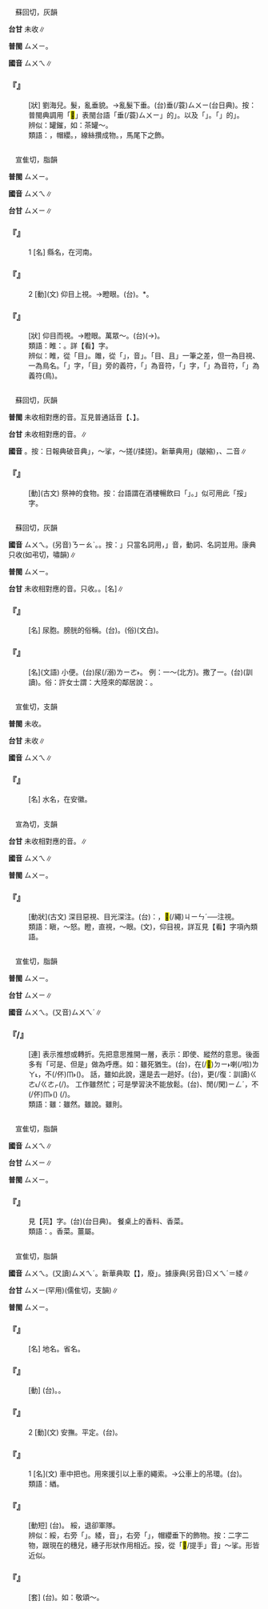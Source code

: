 
=={{ruby|<mark>&#xf9268;</mark>|ㄙㄨㄟ}}==

　蘇回切，灰韻

'''台甘''' 未收∥

'''普閩''' <rt>ㄙㄨㄧ</rt>。

'''國音''' <rt>ㄙㄨㄟ</rt>∥

    

==='''『{{ruby|<mark>&#xf9268;</mark>|ㄙㄨㄟ}}』'''===
: [狀] 劉海兒。髮，亂垂貌。→亂髮下垂。(台){{ruby|頭|ㄊㄠˊ}}{{ruby|毛|ㄇㆦ/ㄇㆭˊ}}垂(/蓑)<rt>ㄙㄨㄧ</rt>(台日典)。按：普閩典調用「<mark>&#xf9268;</mark>」表閩台語「{{ruby|毛|ㄇㆭˊ}}垂(/蓑)<rt>ㄙㄨㄧ</rt>」的{{ruby|「|ㄙㄨㄧ}}」。以及「{{ruby|旗|ㄍㄧˊ}}{{ruby|仔|ㄚ}}{{ruby|<mark>&#xf9268;</mark>|ㄙㄨㄧ}}」。{{ruby|燈|ㄉㄧㄥ}}「{{ruby|<mark>&#xf9268;</mark>|ㄙㄨㄧ}}」的{{ruby|「|ㄙㄨㄧ}}」。
:辨似：罐鏙，如：茶罐～。
:
:類語：{{ruby|綏|ㄙㄨㄟ}}，帽纓。{{ruby|穗|ㄙㄨㄟˋ}}，線絲攢成物。{{ruby|緧|ㄑㄧㄡ}}，馬尾下之飾。
:
    

=={{ruby|睢|ㄙㄨㄟ}}==

　宣隹切，脂韻

'''普閩''' <rt>ㄙㄨㄧ</rt>。

'''國音''' <rt>ㄙㄨㄟ</rt>∥

'''台甘''' <rt>ㄙㄨㄧ</rt>∥

    

==='''『{{ruby|睢|ㄙㄨㄟ}}』'''===
:1  [名] 縣名，在河南。
    

==='''『{{ruby|睢|ㄙㄨㄟ}}』'''===
:2  [動](文) 仰目上視。→瞪眼。(台){{ruby|<mark>&#xffb6a;</mark>|ㆣㄧㄣˊ}}。{{ruby|眼|ㆣㄧㄣˊ}}*。
    

==='''『{{ruby|睢|ㄙㄨㄟ}}{{ruby|睢|ㄙㄨㄟ}}』'''===
: [狀] 仰目而視。→瞪眼。萬眾～。(台){{ruby|大|ㄉㄞ˫}}{{ruby|家|ㄍㆤ}}{{ruby|驚|ㄍㄧㄥ}}{{ruby|怪|ㄍㄨㄞ˪}}{{ruby|目|ㆠㄚㆶ ͘}}{{ruby|珠|ㄗㄨ}}(→{{ruby|睭|ㄐㄧㄨ}}){{ruby|扒|ㄅㆤㆷ}}{{ruby|大|ㄉㄨㄚ˫}}{{ruby|蕊|ㄌㄨㄧˋ}}{{ruby|<mark>&#xffa56;</mark>|ㄍㄧㆬ}}{{ruby|<mark>&#xffa56;</mark>|ㄍㄧㆬ}}{{ruby|相|ㄒㄧㆲ˪}}{{ruby|丌|ㆤ}}{{ruby|款|ㄎㄨㄢˋ}}。
:類語：睢：{{ruby|眭|ㄙㄨㄧ}}。詳【看】字。
:
:辨似：睢，從「目」。雎，從「{{ruby|且|ㄐㄩ}}」，音{{ruby|「|ㄗㄨ}}{{ruby|、|ㄑㄩ}}」。「目、且」一筆之差，但一為目視、一為鳥名。「{{ruby|睢|ㄙㄨㄟ}}」字，「目」旁的義符，「{{ruby|隹|ㄓㄨㄟ}}」為音符，「{{ruby|雎|ㄗㄨ/ㄑㄩ}}」字，「{{ruby|且|ㄐㄩ}}」為音符，「{{ruby|隹|ㄓㄨㄟ}}」為義符(鳥)。
:
    

=={{ruby|挼|ㄙㄨㄟ}}==

　蘇回切，灰韻

'''普閩''' 未收相對應的音。互見普通話音【{{ruby|挼|ㄋㄨㄛˊ}}、{{ruby|挼|ㄖㄨㄛˊ}}】。

'''台甘''' 未收相對應的音。{{ruby|(台)|ㄌㄜˊ}}∥

'''國音''' {{ruby|(文)|ㄙㄨㄟ}}。按：日報典破音典{{ruby|「|ㄙㄨㄟ}}{{ruby|、|ㄋㄨㄛˊ}}」，～挲{{ruby|。|ㄖㄨㄛˊ}}，～搓(/揉搓)。新華典用{{ruby|「|ㄖㄨㄚˊ}}」(皺縮)，{{ruby|揉|ㄖㄨㄛˊ}}、{{ruby|搓|ㄖㄨㄛˊ}}二音∥

    

==='''『{{ruby|挼|ㄙㄨㄟ}}』'''===
: [動](古文) 祭神的食物。按：台語謂在酒樓暢飲曰「{{ruby|( )|ㄙㄨㄧ}}{{ruby|酒|ㄐㄧㄨˋ}}」。{{ruby|「|ㄙㄨㄧ}}」似可用此「挼」字。
    

=={{ruby|尿|ㄙㄨㄟ}}==

　蘇回切，灰韻

'''國音''' <rt>ㄙㄨㄟ</rt>。(另音)<rt>ㄋㄧㄠˋ</rt>。{{ruby|(台)|ㄋㄧㄠ˫}}{{ruby|→|ㄌㄧㄠ˫}}。按：{{ruby|「|ㄙㄨㄟ}}」只當名詞用，{{ruby|「|ㄋㄧㄠˋ}}」音，動詞、名詞並用。康典只收(如弔切，嘯韻)∥

'''普閩''' <rt>ㄙㄨㄧ</rt>。

'''台甘''' 未收相對應的音。只收{{ruby|(文)|ㆢㄧㄠ˫}}{{ruby|、|ㄋㄧㄠ˫}}。{{ruby|(語)|ㆢㄧㄜ˫}}。[名]∥

    

==='''『{{ruby|尿|ㄙㄨㄟ}}{{ruby|脬|ㄆㄠ}}』'''===
: [名] 尿胞。膀胱的俗稱。(台){{ruby|尿|ㆢㄧㄜ˫/ㄌㄧㄜ˫}}{{ruby|帕|ㄆㆤ˪}}。(俗){{ruby|膀|ㄅㆲˊ}}{{ruby|胱|ㄍㆲ}}(文白)。
    

==='''『{{ruby|尿|ㄙㄨㄟ}}』'''===
: [名](文語) 小便。(台)尿(/溺)<rt>ㄌㄧㄜ˫</rt>。 例：{{ruby|溺|ㄋㄧㄠˋ}}一{{ruby|脬|ㄆㄠ}}～(北方)。撒了一{{ruby|脬|ㄆㄠ}}{{ruby|溺|ㄋㄧㄠˋ}}。(台){{ruby|放|ㄅㄤ˪}}{{ruby|一|ㄐㄧㆵ ͘}}{{ruby|脬|ㄆㄨˊ}}{{ruby|尿|ㆢㄧㄜ˫/ㄌㄧㄜ˫}}(訓讀)。俗：許女士謂：大陸來的鄰居說：{{ruby|撒|ㄙㄚ}}{{ruby|尿|ㄙㄨㄟˋ}}。
    

=={{ruby|濉|ㄙㄨㄟ}}==

　宣隹切，支韻

'''普閩''' 未收。

'''台甘''' 未收∥

'''國音''' <rt>ㄙㄨㄟ</rt>∥

    

==='''『{{ruby|濉|ㄙㄨㄟ}}』'''===
: [名] 水名，在安徽。
    

=={{ruby|眭|ㄙㄨㄟ}}==

　宣為切，支韻

'''台甘''' 未收相對應的音。{{ruby|(台)|ㄏㆤˊ}}{{ruby|、|ㄍㄨㄧ˪}}∥

'''國音''' <rt>ㄙㄨㄟ</rt>∥

'''普閩''' <rt>ㄙㄨㄧ</rt>。

    

==='''『{{ruby|眭|ㄙㄨㄟ}}』'''===
: [動狀](古文) 深目惡視、目光深注。(台){{ruby|見|ㄍㆪ˪}}：{{ruby|<mark>&#xffb6a;</mark>|ㆣㄧㄣˊ}}，<mark>&#xf9272;</mark>(/繩)<rt>ㄐㄧㄣˊ</rt>──注視。
:類語：瞋，～怒。瞪，直視，～眼。{{ruby|睢|ㄙㄨㄟ}}(文)，仰目視，詳互見【看】字項內類語。
:
    

=={{ruby|雖|ㄙㄨㄟ}}==

　宣隹切，脂韻

'''普閩''' <rt>ㄙㄨㄧ</rt>。

'''台甘''' <rt>ㄙㄨㄧ</rt>∥

'''國音''' <rt>ㄙㄨㄟ</rt>。(又音)<rt>ㄙㄨㄟˊ</rt>∥

    

==='''『{{ruby|雖|ㄙㄨㄟ}}/{{ruby|雖|ㄙㄨㄟ}}{{ruby|然|ㄖㄢˊ}}』'''===
: [連] 表示推想或轉折。先把意思推開一層，表示：即使、縱然的意思。後面多有「可是、但是」做為呼應。如：雖死猶生。(台){{ruby|人|ㄌㄤˊ}}，{{ruby|雖|ㄙㄨㄧ}}{{ruby|然|ㆢㄧㄢˊ/ㄌㄧㄢˊ}}{{ruby|已|ㄧˋ}}{{ruby|經|ㄍㄧㄥ}}{{ruby|無|ㆠㄜˊ}}在(/<mark>&#xf9853;</mark>)<rt>ㄉㄧ˫</rt>{{ruby|咧|ㄌㆤ˪}}喇(/啦)<rt>ㄌㄚ˪</rt>，不(/伓)<rt>ㆬ˫</rt>{{ruby|過|ㄍㄨㆷ ͘}}{{ruby|猶|ㄧㄠˋ}}{{ruby|親|ㄑㄧㄣ}}{{ruby|像|ㄑㄧㆫ˫/ㄑㄧㆧ˫}}{{ruby|在|ㄗㄞ˫}}{{ruby|生|ㄒㄧㄥ/ㄒㆪ}}({{ruby|對|ㄉㄨㄧ˪}}{{ruby|人|ㄌㄤˊ}}{{ruby|有|ㄨ˫}}{{ruby|好|ㄏㄜˋ}}{{ruby|丌|ㆤ}}{{ruby|影|ㄧㄥˋ}}{{ruby|響|ㄏㄧㆲˋ}})。 話，雖如此說，還是去一趟好。(台){{ruby|話|ㄨㆤ˫}}{{ruby|雖|ㄙㄨㄧ}}{{ruby|然|ㆢㄧㄢˊ/ㄌㄧㄢˊ}}{{ruby|是|ㄒㄧ˫}}{{ruby|按|ㄢ˪}}{{ruby|爾|ㄋㄧ/ㄋㆤ}}{{ruby|講|ㄍㆲˋ}}，{{ruby|猶|ㄧㄠˋ}}更(/復：訓讀)<rt>ㄍㄜ˪/ㄍㄜㆷ</rt>{{ruby|是|ㄒㄧ˫}}(/{{ruby|猶|ㄧㄨˊ}}{{ruby|原|ㆣㄨㄢˊ}}{{ruby|是|ㄒㄧ˫}}){{ruby|去|ㄎㄧ˪}}{{ruby|行|ㄍㄧㆩˊ}}{{ruby|一|ㄐㄧㆵ ͘}}{{ruby|畷|·ㄗㄨㄚ˫}}{{ruby|較|ㄎㄚㆷ}}{{ruby|好|ㄏㄜˋ}}。 工作雖然忙；可是學習決不能放鬆。(台){{ruby|功|ㄍㆲ}}{{ruby|課|ㄎㄜ˪}}、{{ruby|工|ㄍㄤ}}{{ruby|作|ㄗㆦㆶ}}{{ruby|雖|ㄙㄨㄧ}}{{ruby|然|ㆢㄧㄢˊ/ㄌㄧㄢˊ}}{{ruby|真|ㄐㄧㄣ}}{{ruby|無|ㆠㄜˊ}}閒(/閑)<rt>ㄧㄥˊ</rt>，不(/伓)<rt>ㆬ˫</rt>{{ruby|過|ㄍㄨㆷ ͘}}{{ruby|學|ㄏㄚㆶ ͘}}{{ruby|習|ㄒㄧㆵ ͘}}({{ruby|功|ㄍㆲ}}{{ruby|課|ㄎㄜ˪}}){{ruby|絕|ㄗㄨㄚㆵ ͘}}{{ruby|對|ㄉㄨㄧ˪}}{{ruby|<mark>&#xffa45;</mark>|ㆠㆤ˫/ㆠㄨㆤ˫}} {{ruby|用|ㄧㄥ˫/ㄧㆲ˫}}{{ruby|得|ㄉㄧㆵ}}{{ruby|放|ㄅㄤ˪}}{{ruby|鬆|ㄙㄤ}}(/{{ruby|放|ㄅㄤ˪}}{{ruby|冗|ㄌㄧㄥ˫}}){{ruby|去|ㄎㄧ˪}}。
:類語：雖：雖然。雖說。雖則。
:
    

=={{ruby|荽|ㄙㄨㄟ}}==

　宣隹切，脂韻

'''國音''' <rt>ㄙㄨㄟ</rt>∥

'''台甘''' <rt>ㄙㄨㄧ</rt>∥

'''普閩''' <rt>ㄙㄨㄧ</rt>。

    

==='''『{{ruby|芫|ㄩㄢˊ}}{{ruby|荽|ㄙㄨㄟ}}』'''===
:  見【芫】字。(台){{ruby|莞|ㄧㄢ}}{{ruby|荽|ㄙㄨㄧ}}(台日典)。 餐桌上的香料、香菜。
:類語：{{ruby|葰|ㄙㄨㄟ}}。香菜。薑屬。
:
    

=={{ruby|綏|ㄙㄨㄟ}}==

　宣隹切，脂韻

'''國音''' <rt>ㄙㄨㄟ</rt>。(又讀)<rt>ㄙㄨㄟˊ</rt>。新華典取【{{ruby|綏|ㄙㄨㄟˊ}}】，廢{{ruby|「|ㄙㄨㄟ}}」。據康典(另音)<rt>ㄖㄨㄟˊ</rt>＝緌∥

'''台甘''' <rt>ㄙㄨㄧ</rt>{{ruby|。|ㆡㄨㄧ}}(罕用)(儒隹切，支韻)∥

'''普閩''' <rt>ㄙㄨㄧ</rt>。

    

==='''『{{ruby|綏|ㄙㄨㄟ}}{{ruby|遠|ㄩㄢˇ}}』'''===
: [名] 地名。省名。
    

==='''『{{ruby|綏|ㄙㄨㄟ}}{{ruby|靖|ㄐㄧㄥˋ}}』'''===
: [動] (台){{ruby|綏|ㄙㄨㄧ}}{{ruby|靖|ㄐㄧㄥ˫}}。{{ruby|平|ㄅㄧㄥˊ}}{{ruby|定|ㄉㄧㄥ˫}}{{ruby|地|ㄉㄨㆤ˫/ㄉㆤ˫}}{{ruby|方|ㄏㆲ}}{{ruby|保|ㄅㄜˋ}}{{ruby|持|ㄑㄧˊ}}{{ruby|百|ㄅㆤㆷ}}{{ruby|姓|ㄙㆥ˪/ㄒㆪ˪}}{{ruby|丌|ㆤ}}{{ruby|安|ㄢ}}{{ruby|定|ㄉㄧㄥ˫}}。
    

==='''『{{ruby|綏|ㄙㄨㄟ}}』'''===
:2  [動](文) 安撫。平定。(台){{ruby|穩|ㄨㄣˋ}}{{ruby|定|ㄉㄧㄥ˫}}。
    

==='''『{{ruby|綏|ㄙㄨㄟ}}』'''===
:1  [名](文) 車中把也。用來援引以上車的繩索。→公車上的吊環。(台){{ruby|綏|ㄙㄨㄧ}}。
:類語：緧。
:
    

==='''『{{ruby|交|ㄐㄧㄠ}}{{ruby|綏|ㄙㄨㄟ}}』'''===
: [動短] (台){{ruby|雙|ㄒㄧㄤ}}{{ruby|方|ㄏㆲ}}{{ruby|交|ㄍㄠ}}{{ruby|戰|ㄐㄧㄢ˪}}。 綏，退卻軍隊。
:辨似：綏，右旁「{{ruby|妥|ㄊㄨㄛˇ}}」。緌，音{{ruby|「|ㄖㄨㄟˊ}}」，右旁「{{ruby|委|ㄨㄟˇ}}」，帽纓垂下的飾物。按：二字二物，跟現在的穗兒，繐子形狀作用相近。挼，從「<mark>&#xf8fab;</mark>/提手」音{{ruby|「|ㄋㄨㄛˊ}}」～挲。形皆近似。
:
    

==='''『{{ruby|台|ㄊㄞˊ}}{{ruby|綏|ㄙㄨㄟ}}』'''===
: [套] (台){{ruby|書|ㄙㄨ}}{{ruby|信|ㄒㄧㄣ˪}}{{ruby|中|ㄉㄧㆲ}}{{ruby|祝|ㄐㄧㆦㆶ}}{{ruby|安|ㄢ}}{{ruby|定|ㄉㄧㄥ˫}}{{ruby|丌|ㆤ}}{{ruby|詞|ㄙㄨˊ}}。如：敬頌～。
    
